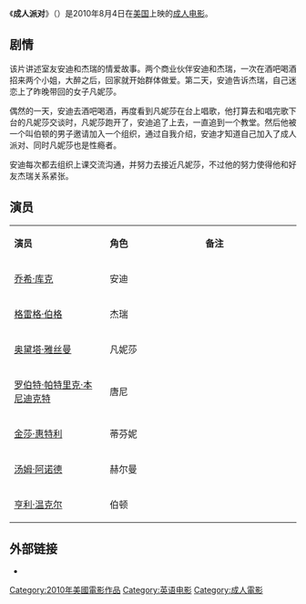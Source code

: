 {{电影信息框
| 片名     = 成人派对
| 电影原名 = ''{{lang|en|Group Sex}}''
| 图像     = Group Sex FilmPoster.jpeg
| 图像说明 = 海报
| 导演     = [[劳伦斯·特林|劳伦斯·特林]]
| 监制     = 
| 制片     = 
| 编剧     = 劳伦斯·特林<br>[[格雷格·伯格|格雷格·伯格]]
| 原著     = 
| 主演     = [[喬許·庫克|乔希·库克]]<br>[[格雷格·伯格|格雷格·伯格]]<br>[[奥黛塔·雅丝曼|奥黛塔·雅丝曼]]
| 配乐     = 
| 摄影     = 
| 剪辑     = 
| 制片商   = 
| 发行商   = 
| 上映日期 = {{Film date|2010|08|04|美国}}
| 片长     = 91分钟
| 产地     = {{USA}}
| 语言     = 英语
| 预算     = 
| 票房     = 
| 前集     = 
| 续集     = 
}}
《'''成人派对'''》（{{lang-en|''Group Sex''}}）是2010年8月4日在[[美国|美国]]上映的[[成人电影|成人电影]]。

== 剧情 ==
该片讲述室友安迪和杰瑞的情爱故事。两个商业伙伴安迪和杰瑞，一次在酒吧喝酒招来两个小姐，大醉之后，回家就开始群体做爱。第二天，安迪告诉杰瑞，自己迷恋上了昨晚带回的女子凡妮莎。

偶然的一天，安迪去酒吧喝酒，再度看到凡妮莎在台上唱歌，他打算去和唱完歌下台的凡妮莎交谈时，凡妮莎跑开了，安迪追了上去，一直追到一个教堂。然后他被一个叫伯顿的男子邀请加入一个组织，通过自我介绍，安迪才知道自己加入了成人派对、同时凡妮莎也是性瘾者。

安迪每次都去组织上课交流沟通，并努力去接近凡妮莎，不过他的努力使得他和好友杰瑞关系紧张。

== 演员 ==
{|class="wikitable " width="30%"
|- style="background:cornflowerblue; color:white" align=center
|style="width:10%"|'''演员'''||style="width:10%"|'''角色'''||style="width:10%"|'''备注'''
|-
| [[喬許·庫克|乔希·库克]]   || 安迪 ||
|-
| [[格雷格·伯格|格雷格·伯格]]  || 杰瑞 ||
|-
| [[奥黛塔·雅丝曼|奥黛塔·雅丝曼]] || 凡妮莎 ||
|-
| [[罗伯特·帕特里克·本尼迪克特|罗伯特·帕特里克·本尼迪克特]] || 唐尼 || 
|-
| [[金莎·惠特利|金莎·惠特利]] || 蒂芬妮 || 
|-
| [[汤姆·阿诺德|汤姆·阿诺德]] || 赫尔曼 || 
|-
| [[亨利·温克尔|亨利·温克尔]] || 伯顿 || 
|}

== 外部链接 ==
* {{IMDb title|id=1193096}}

{{DEFAULTSORT:Chengrenpaidui成人派对}}
[[Category:2010年美國電影作品|Category:2010年美國電影作品]]
[[Category:英语电影|Category:英语电影]]
[[Category:成人電影|Category:成人電影]]